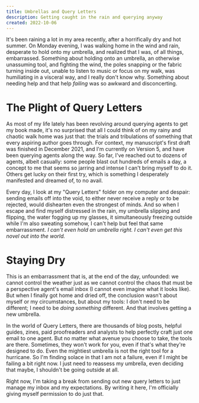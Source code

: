 ```yaml
---
title: Umbrellas and Query Letters
description: Getting caught in the rain and querying anyway
created: 2022-10-06
---
```

It's been raining a lot in my area recently, after a horrifically dry and hot summer. On Monday evening, I was walking home in the wind and rain, desperate to hold onto my umbrella, and realized that I was, of all things, embarrassed. Something about holding onto an umbrella, an otherwise unassuming tool, and fighting the wind, the poles snapping or the fabric turning inside out, unable to listen to music or focus on my walk, was humiliating in a visceral way, and I really don't know why. Something about needing help and that help _failing_ was so awkward and disconcerting.

# The Plight of Query Letters
As most of my life lately has been revolving around querying agents to get my book made, it's no surprised that all I could think of on my rainy and chaotic walk home was just that: the trials and tribulations of something that every aspiring author goes through. For context, my manuscript's first draft was finished in December 2021, and I'm currently on Version 5, and have been querying agents along the way. So far, I've reached out to dozens of agents, albeit casually: some people blast out hundreds of emails a day, a concept to me that seems so jarring and intense I can't bring myself to do it. Others get lucky on their first try, which is something I desperately manifested and dreamed of, to no avail. 

Every day, I look at my "Query Letters" folder on my computer and despair: sending emails off into the void, to either never receive a reply or to be rejected, would dishearten even the strongest of minds. And so when I escape and find myself distressed in the rain, my umbrella slipping and flipping, the water fogging up my glasses, it simultaneously freezing outside while I'm also sweating somehow, I can't help but feel that same embarrassment. _I can't even hold an umbrella right. I can't even get this novel out into the world._

# Staying Dry
This is an embarrassment that is, at the end of the day, unfounded: we cannot control the weather just as we cannot control the chaos that must be a perspective agent's email inbox (I cannot even imagine what it looks like). But when I finally got home and dried off, the conclusion wasn't about myself or my circumstances, but about my tools: I don't need to be different; I need to be _doing something_ different. And that involves getting a new umbrella.

In the world of Query Letters, there are thousands of blog posts, helpful guides, zines, paid proofreaders and analysts to help perfectly craft just one email to one agent. But no matter what avenue you choose to take, the tools are there. Sometimes, they won't work for you, even if that's what they're designed to do. Even the mightiest umbrella is not the right tool for a hurricane. So I'm finding solace in that I am not a failure, even if I might be failing a bit right now. I just need to reassess my umbrella, even deciding that maybe, I shouldn't be going outside at all.

Right now, I'm taking a break from sending out new query letters to just manage my inbox and my expectations. By writing it here, I'm officially giving myself permission to do just that.

